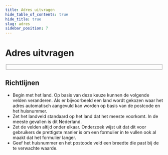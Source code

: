 ```yaml
---
title: Adres uitvragen
hide_table_of_contents: true
hide_title: true
slug: adres
sidebar_position: 7
---
```



# Adres uitvragen

<ComponentExample>
  <Fieldset legend="Uw adres">
    <SelectField
      label="Land"
      options={[
        { value: "Nederland", label: "Nederland" },
        { value: "Duitsland", label: "Duitsland" },
        { value: "Frankrijk", label: "Frankrijk" },
      ]}
    />
    <TextInputField label="Straatnaam" />
    <TextInputField label="Huisnummer" size="xs" />
    <TextInputField label="Postcode" size="sm" />
    <TextInputField label="Plaatsnaam" />
  </Fieldset>
</ComponentExample>

## Richtlijnen

- Begin met het land. Op basis van deze keuze kunnen de volgende velden veranderen. Als er bijvoorbeeld een land wordt gekozen waar het adres automatisch aangevuld kan worden op basis van de postcode en het huisnummer.
- Zet het landveld standaard op het land dat het meeste voorkomt. In de meeste gevallen is dit Nederland.
- Zet de velden altijd onder elkaar. Onderzoek wijst uit dat dit voor gebruikers de prettigste manier is om een formulier in te vullen ook al maakt dat het formulier langer.
- Geef het huisnummer en het postcode veld een breedte die past bij de te verwachte waarde.
